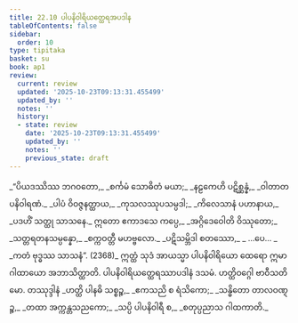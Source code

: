 ```yaml
---
title: 22.10 ပါပနိဝါရိယတ္ထေရအပဒါန
tableOfContents: false
sidebar:
  order: 10
type: tipitaka
basket: su
book: ap1
review:
  current: review
  updated: '2025-10-23T09:13:31.455499'
  updated_by: ''
  notes: ''
  history:
  - state: review
    date: '2025-10-23T09:13:31.455499'
    updated_by: ''
    notes: ''
    previous_state: draft
---
```



<ReviewStatus review={frontmatter.review} showDetails={true} />

<HypothesisAnnotation frontmatter={frontmatter} />

<DynamicBreadcrumb />

<Division number="51" book="ap1" e="ch" v="20" p="238">

<Paragraph number="2890" type="verses" book="ap1">
_“ပိယဒဿိဿ ဘဂဝတော,_  
_စင်္ကမံ သောဓိတံ မယာ;_  
_နဠကေဟိ ပဋိစ္ဆန္နံ,_  
_ဝါတာတပနိဝါရဏံ._  

</Paragraph>

</Division>
<Division number="52" book="ap1" e="ch" v="20" p="238">

<Paragraph number="2891" type="verses" book="ap1">
_ပါပံ ဝိဝဇ္ဇနတ္ထာယ,_  
_ကုသလဿုပသမ္ပဒါ;_  
_ကိလေသာနံ ပဟာနာယ,_  
_ပဒဟိံ သတ္ထု သာသနေ._  

</Paragraph>

</Division>
<Division number="53" book="ap1" e="ch" v="20" p="238">

<Paragraph number="2892" type="verses" book="ap1">
ဣတော ဧကာဒသေ ကပ္ပေ,_  
_အဂ္ဂိဒေဝေါတိ ဝိဿုတော;_  
_သတ္တရတနသမ္ပန္နော,_  
_စက္ကဝတ္တီ မဟဗ္ဗလော._  

</Paragraph>

</Division>
<Division number="54" book="ap1" e="ch" v="20" p="238">

<Paragraph number="2893" type="verses" book="ap1">
_ပဋိသမ္ဘိဒါ စတဿော,_  
_ …ပေ… _  
_ကတံ ဗုဒ္ဓဿ သာသနံ”. (2368)_  

</Paragraph>

<Paragraph number="2894" book="ap1">
ဣတ္ထံ သုဒံ အာယသ္မာ ပါပနိဝါရိယော ထေရော ဣမာ ဂါထာယော အဘာသိတ္ထာတိ.

</Paragraph>
</Division>

<Paragraph number="2895" type="center" book="ap1">
ပါပနိဝါရိယတ္ထေရဿာပဒါနံ ဒသမံ.



</Paragraph>

<Paragraph number="2896" type="center" book="ap1">
ဟတ္ထိဝဂ္ဂေါ ဗာဝီသတိမော.



</Paragraph>

<Paragraph number="2897" type="center" book="ap1">
တဿုဒ္ဒါနံ


</Paragraph>

<Paragraph number="2898" type="verses" book="ap1">
_ဟတ္ထိ ပါနဓိ သစ္စဉ္စ,_  
_ဧကသညိ စ ရံသိကော;_  
_သန္ဓိတော တာလဝဏ္ဋဉ္စ,_  
_တထာ အက္ကန္တသညကော;_  
_သပ္ပိ ပါပနိဝါရီ စ,_  
_စတုပ္ပညာသ ဂါထကာတိ._
</Paragraph>
